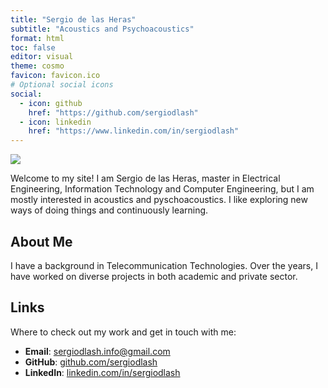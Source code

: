 ```yaml
---
title: "Sergio de las Heras"
subtitle: "Acoustics and Psychoacoustics"
format: html
toc: false
editor: visual
theme: cosmo
favicon: favicon.ico
# Optional social icons
social:
  - icon: github
    href: "https://github.com/sergiodlash"
  - icon: linkedin
    href: "https://www.linkedin.com/in/sergiodlash"
---
```


![](./images/profilePic.jpg)

Welcome to my site! I am Sergio de las Heras, master in Electrical Engineering, Information Technology and Computer Engineering, but I am mostly interested in acoustics and pyschoacoustics. I like exploring new ways of doing things and continuously learning.

## About Me

I have a background in Telecommunication Technologies. Over the years, I have worked on diverse projects in both academic and private sector.

## Links

Where to check out my work and get in touch with me:

-   **Email**: [sergiodlash.info\@gmail.com](mailto:sergiodlash.info@gmail.com)
-   **GitHub**: [github.com/sergiodlash](https://github.com/sergiodlash)
-   **LinkedIn**: [linkedin.com/in/sergiodlash](https://www.linkedin.com/in/sergiodlash)
